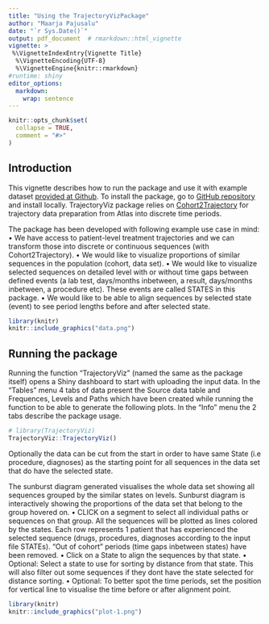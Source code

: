 ```yaml
---
title: "Using the TrajectoryVizPackage"
author: "Maarja Pajusalu"
date: "`r Sys.Date()`"
output: pdf_document  # rmarkdown::html_vignette
vignette: >
 %\VignetteIndexEntry{Vignette Title}
  %\VignetteEncoding{UTF-8}
  %\VignetteEngine{knitr::rmarkdown}
#runtime: shiny
editor_options: 
  markdown: 
    wrap: sentence
---
```


```r
knitr::opts_chunk$set(
  collapse = TRUE,
  comment = "#>"
)
```

## Introduction

This vignette describes how to run the package and use it with example dataset [provided at Github](https://github.com/HealthInformaticsUT/TrajectoryViz).
To install the package, go to [GitHub repository](https://github.com/HealthInformaticsUT/TrajectoryViz) and install locally.
TrajectoryViz package relies on [Cohort2Trajectory](https://github.com/HealthInformaticsUT/Cohort2Trajectory) for trajectory data preparation from Atlas into discrete time periods.

The package has been developed with following example use case in mind: 
• We have access to patient-level treatment trajectories and we can transform those into discrete or continuous sequences (with Cohort2Trajectory).
• We would like to visualize proportions of similar sequences in the population (cohort, data set).
• We would like to visualize selected sequences on detailed level with or without time gaps between defined events (a lab test, days/months inbetween, a result, days/months inbetween, a procedure etc).
These events are called STATES in this package.
• We would like to be able to align sequences by selected state (event) to see period lengths before and after selected state.

```r
library(knitr)
knitr::include_graphics("data.png")
```

## Running the package

Running the function "TrajectoryViz" (named the same as the package itself) opens a Shiny dashboard to start with uploading the input data.
In the "Tables" menu 4 tabs of data present the Source data table and Frequences, Levels and Paths which have been created while running the function to be able to generate the following plots.
In the "Info" menu the 2 tabs describe the package usage.

```r
# library(TrajectoryViz)
TrajectoryViz::TrajectoryViz()
```

Optionally the data can be cut from the start in order to have same State (i.e procedure, diagnoses) as the starting point for all sequences in the data set that do have the selected state.

The sunburst diagram generated visualises the whole data set showing all sequences grouped by the similar states on levels.
Sunburst diagram is interactively showing the proportions of the data set that belong to the group hovered on.
• CLICK on a segment to select all individual paths or sequences on that group.
All the sequences will be plotted as lines colored by the states.
Each row represents 1 patient that has experienced the selected sequence (drugs, procedures, diagnoses according to the input file STATEs).
"Out of cohort" periods (time gaps inbetween states) have been removed.
• Click on a State to align the sequences by that state.
• Optional: Select a state to use for sorting by distance from that state.
This will also filter out some sequences if they dont have the state selected for distance sorting.
• Optional: To better spot the time periods, set the position for vertical line to visualise the time before or after alignment point.

```r
library(knitr)
knitr::include_graphics("plot-1.png")
```
